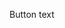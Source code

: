 
<HeaderGradient 
  tag="h1" 
  gradientStrings=".dev,website"
  title="Welcome to Xeto.dev"
  description="Xeto.dev is the website, and is the way to go, it should be the next gen in buildings."
  align="center" 
/>

<div className="grid grid-cols-3 sm:grid-cols-2 md:grid-cols-4 gap-4">
  <HeaderGradient 
    tag="h1" 
    gradientStrings="Welcome,website"
    title="Welcome to Xeto.dev"
    description="Xeto.dev is the website, and is the way to go, it should be the next gen in buildings."
    align="center" 
  />
  <HeaderGradient 
    tag="h1" 
    gradientStrings=".dev,website"
    title="Welcome to Xeto.dev"
    description="Xeto.dev is the website, and is the way to go, it should be the next gen in buildings."
    align="center" 
  />
  <HeaderGradient 
    tag="h1" 
    gradientStrings=".dev,website"
    title="Welcome to Xeto.dev"
    description="Xeto.dev is the website, and is the way to go, it should be the next gen in buildings."
    align="center" 
  />
</div>



<DocButton size="small" isSelected="true">Button text</DocButton>
